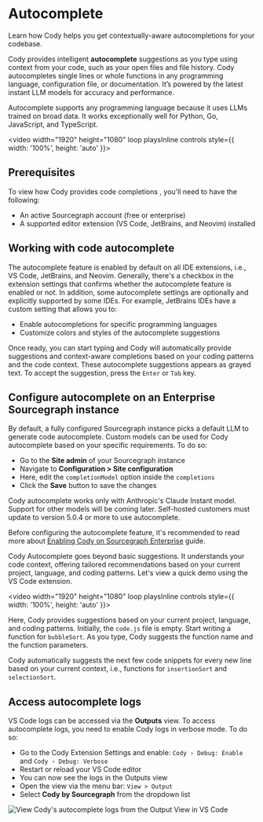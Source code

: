 # Autocomplete

<p className="subtitle">
  Learn how Cody helps you get contextually-aware autocompletions for your
  codebase.
</p>

Cody provides intelligent **autocomplete** suggestions as you type using context from your code, such as your open files and file history. Cody autocompletes single lines or whole functions in any programming language, configuration file, or documentation. It’s powered by the latest instant LLM models for accuracy and performance.

Autocomplete supports any programming language because it uses LLMs trained on broad data. It works exceptionally well for Python, Go, JavaScript, and TypeScript.

<video width="1920" height="1080" loop playsInline controls style={{ width: '100%', height: 'auto' }}>
  <source src="https://storage.googleapis.com/sourcegraph-assets/Docs/Media/cody-in-action.mp4" type="video/mp4" />
</video>

## Prerequisites

To view how Cody provides code completions , you'll need to have the following:

- An active Sourcegraph account (free or enterprise)
- A supported editor extension (VS Code, JetBrains, and Neovim) installed

## Working with code autocomplete

The autocomplete feature is enabled by default on all IDE extensions, i.e., VS Code, JetBrains, and Neovim. Generally, there's a checkbox in the extension settings that confirms whether the autocomplete feature is enabled or not. In addition, some autocomplete settings are optionally and explicitly supported by some IDEs. For example, JetBrains IDEs have a custom setting that allows you to:

- Enable autocompletions for specific programming languages
- Customize colors and styles of the autocomplete suggestions

Once ready, you can start typing and Cody will automatically provide suggestions and context-aware completions based on your coding patterns and the code context. These autocomplete suggestions appears as grayed text. To accept the suggestion, press the `Enter` or `Tab` key.

## Configure autocomplete on an Enterprise Sourcegraph instance

By default, a fully configured Sourcegraph instance picks a default LLM to generate code autocomplete. Custom models can be used for Cody autocomplete based on your specific requirements. To do so:

- Go to the **Site admin** of your Sourcegraph instance
- Navigate to **Configuration > Site configuration**
- Here, edit the `completionModel` option inside the `completions`
- Click the **Save** button to save the changes

<Callout type="note">Cody autocomplete works only with Anthropic's Claude Instant model. Support for other models will be coming later. Self-hosted customers must update to version 5.0.4 or more to use autocomplete.</Callout>

Before configuring the autocomplete feature, it's recommended to read more about [Enabling Cody on Sourcegraph Enterprise](/cody/clients/enable-cody-enterprise) guide.

Cody Autocomplete goes beyond basic suggestions. It understands your code context, offering tailored recommendations based on your current project, language, and coding patterns. Let's view a quick demo using the VS Code extension.

<video width="1920" height="1080" loop playsInline controls style={{ width: '100%', height: 'auto' }}>
  <source src="https://storage.googleapis.com/sourcegraph-assets/Docs/Media/contexual-autocpmplete.mp4" type="video/mp4" />
</video>

Here, Cody provides suggestions based on your current project, language, and coding patterns. Initially, the `code.js` file is empty. Start writing a function for `bubbleSort`. As you type, Cody suggests the function name and the function parameters.

Cody automatically suggests the next few code snippets for every new line based on your current context, i.e., functions for `insertionSort` and `selectionSort`.

## Access autocomplete logs

VS Code logs can be accessed via the **Outputs** view. To access autocomplete logs, you need to enable Cody logs in verbose mode. To do so:

- Go to the Cody Extension Settings and enable: `Cody › Debug: Enable` and `Cody › Debug: Verbose`
- Restart or reload your VS Code editor
- You can now see the logs in the Outputs view
- Open the view via the menu bar: `View > Output`
- Select **Cody by Sourcegraph** from the dropdown list

![View Cody's autocomplete logs from the Output View in VS Code](https://storage.googleapis.com/sourcegraph-assets/Docs/autocomplete-logs.png)

